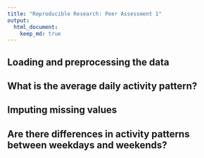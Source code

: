 ```yaml
---
title: "Reproducible Research: Peer Assessment 1"
output: 
  html_document:
    keep_md: true
---
```



## Loading and preprocessing the data



## What is the average daily activity pattern?



## Imputing missing values



## Are there differences in activity patterns between weekdays and weekends?
